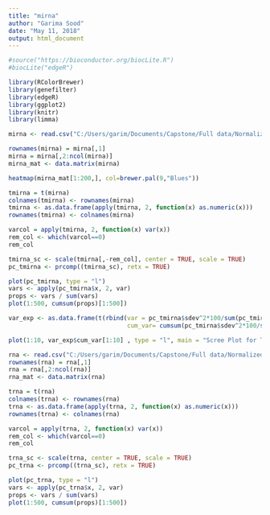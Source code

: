 ```yaml
---
title: "mirna"
author: "Garima Sood"
date: "May 11, 2018"
output: html_document
---
```


```r
#source("https://bioconductor.org/biocLite.R")
#biocLite("edgeR")

library(RColorBrewer)
library(genefilter)
library(edgeR)
library(ggplot2)
library(knitr)
library(limma)
```


```r

mirna <- read.csv("C:/Users/garim/Documents/Capstone/Full data/Normalized/mirna_BRCA_01_11_snip.csv")

rownames(mirna) = mirna[,1]
mirna = mirna[,2:ncol(mirna)]
mirna_mat <- data.matrix(mirna)
```

```r
heatmap(mirna_mat[1:200,], col=brewer.pal(9,"Blues"))
```

```r
tmirna = t(mirna)
colnames(tmirna) <- rownames(mirna)
tmirna <- as.data.frame(apply(tmirna, 2, function(x) as.numeric(x)))
rownames(tmirna) <- colnames(mirna)
```

```r
varcol = apply(tmirna, 2, function(x) var(x))
rem_col <- which(varcol==0)
rem_col
```

```r
tmirna_sc <- scale(tmirna[,-rem_col], center = TRUE, scale = TRUE)
pc_tmirna <- prcomp((tmirna_sc), retx = TRUE)
```


```r
plot(pc_tmirna, type = "l")
vars <- apply(pc_tmirna$x, 2, var)
props <- vars / sum(vars)
plot(1:500, cumsum(props)[1:500])
```

```r
var_exp <- as.data.frame(t(rbind(var = pc_tmirna$sdev^2*100/sum(pc_tmirna$sdev^2),
                                 cum_var= cumsum(pc_tmirna$sdev^2*100/sum(pc_tmirna$sdev^2)))))

plot(1:10, var_exp$cum_var[1:10] , type = "l", main = "Scree Plot for Train data", ylab = "% total variance")

```


```r

rna <- read.csv("C:/Users/garim/Documents/Capstone/Full data/Normalized/rna_norm_log_counts_brca.csv")
rownames(rna) = rna[,1]
rna = rna[,2:ncol(rna)]
rna_mat <- data.matrix(rna)
```


```r
trna = t(rna)
colnames(trna) <- rownames(rna)
trna <- as.data.frame(apply(trna, 2, function(x) as.numeric(x)))
rownames(trna) <- colnames(rna)

```
 
```r
varcol = apply(trna, 2, function(x) var(x))
rem_col <- which(varcol==0)
rem_col
```

```r
trna_sc <- scale(trna, center = TRUE, scale = TRUE)
pc_trna <- prcomp((trna_sc), retx = TRUE)
```


```r
plot(pc_trna, type = "l")
vars <- apply(pc_trna$x, 2, var)
props <- vars / sum(vars)
plot(1:500, cumsum(props)[1:500])

```









